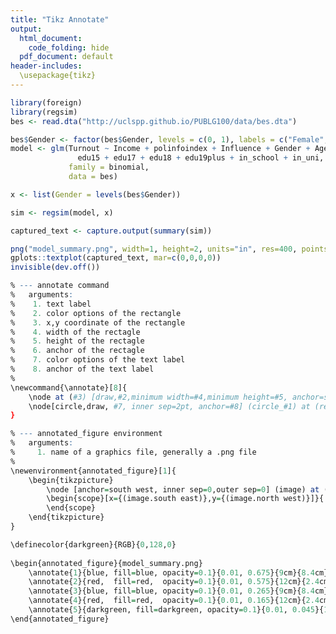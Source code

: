 ```yaml
---
title: "Tikz Annotate"
output:
  html_document: 
    code_folding: hide
  pdf_document: default
header-includes: 
  \usepackage{tikz}
---
```



```r
library(foreign)
library(regsim)
bes <- read.dta("http://uclspp.github.io/PUBLG100/data/bes.dta")

bes$Gender <- factor(bes$Gender, levels = c(0, 1), labels = c("Female", "Male"))
model <- glm(Turnout ~ Income + polinfoindex + Influence + Gender + Age + 
               edu15 + edu17 + edu18 + edu19plus + in_school + in_uni,
             family = binomial,
             data = bes)

x <- list(Gender = levels(bes$Gender))

sim <- regsim(model, x)

captured_text <- capture.output(summary(sim))

png("model_summary.png", width=1, height=2, units="in", res=400, pointsize=2)
gplots::textplot(captured_text, mar=c(0,0,0,0))
invisible(dev.off())
```

```r
% --- annotate command
%   arguments:
%    1. text label
%    2. color options of the rectangle
%    3. x,y coordinate of the rectangle
%    4. width of the rectagle
%    5. height of the rectagle
%    6. anchor of the rectagle
%    7. color options of the text label
%    8. anchor of the text label
%
\newcommand{\annotate}[8]{
	\node at (#3) [draw,#2,minimum width=#4,minimum height=#5, anchor=south west, draw opacity=1] (rect_#1) {};
	\node[circle,draw, #7, inner sep=2pt, anchor=#8] (circle_#1) at (rect_#1.#6) {\LARGE \textbf{#1}};
}

% --- annotated_figure environment 
%   arguments: 
%     1. name of a graphics file, generally a .png file 
%
\newenvironment{annotated_figure}[1]{
	\begin{tikzpicture}
		\node [anchor=south west, inner sep=0,outer sep=0] (image) at (0,0) {\includegraphics{#1}};
		\begin{scope}[x={(image.south east)},y={(image.north west)}]}{
		\end{scope}
	\end{tikzpicture}
}

\definecolor{darkgreen}{RGB}{0,128,0}
		  
\begin{annotated_figure}{model_summary.png}
	\annotate{1}{blue, fill=blue, opacity=0.1}{0.01, 0.675}{9cm}{8.4cm}{west}{blue}{east}
	\annotate{2}{red,  fill=red,  opacity=0.1}{0.01, 0.575}{12cm}{2.4cm}{west}{red}{east}
	\annotate{3}{blue, fill=blue, opacity=0.1}{0.01, 0.265}{9cm}{8.4cm}{west}{blue}{east}
	\annotate{4}{red,  fill=red,  opacity=0.1}{0.01, 0.165}{12cm}{2.4cm}{west}{red}{east}
	\annotate{5}{darkgreen, fill=darkgreen, opacity=0.1}{0.01, 0.045}{14cm}{3cm}{west}{darkgreen}{east}
\end{annotated_figure}
```
